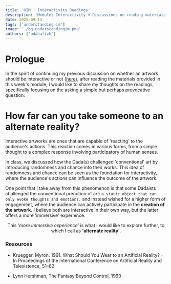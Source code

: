 ```yaml
---
title: 'UIM | Interactivity Readings'
description: 'Module: Interactivity » Discussions on reading materials'
date: 2025-09-13
tags: ['understanding-im']
image: './bg-understandingim.png'
authors: ['adahafizh']
---
```


# Prologue

In the spirit of continuing my previous discussion on whether an artwork should be interactive or not ([here](https://hafizh-log.vercel.app/blog/understanding-im-w2)), after reading the materials provided in this week's module, I would like to share my thoughts on the readings, specifically focusing on the asking a simple but perhaps provocative question:

# How far can you take someone to an alternate reality?

Interactive artworks are ones that are capable of 'reacting' to the audience's actions. This reaction comes in various forms, from a simple thought to a complex  response involving participatory of human senses. 

In class, we discussed how the Dada(s) challenged 'conventional' art by introducing randomness and chance into their works. This idea of randomness and chance can be seen as the foundation for interactivity, where the audience's actions can influence the outcome of the artwork.

One point that I take away from this phenomenon is that some Dadaists challenged the conventional prenotion of art: `a static object that can only evoke thoughts and emotions.` and instead wished for a higher form of engagement, where the audience can actively participate in the **creation of the artwork.** I believe both are interactive in their own way, but the latter offers a more 'immersive' experience.

<div align="center">
    <p> This <i>'more immersive experience'</i> is what I would like to explore further, to which I call as <b>'alternate reality'.</b> </p>
</div>



### Resources 

- Kruegger, Myron. 1991. What Should You Wear to an Artificial Reality? - In Proceedings of the International Conference on Artificial Reality and Telexistence, 51–62

- Lynn Hershman, The Fantasy Beyond Control, 1990